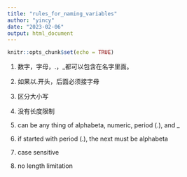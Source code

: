 ```yaml
---
title: "rules_for_naming_variables"
author: "yincy"
date: "2023-02-06"
output: html_document
---
```


```r
knitr::opts_chunk$set(echo = TRUE)
```

1. 数字，字母，.，_都可以包含在名字里面。
2. 如果以.开头，后面必须接字母
3. 区分大小写
4. 没有长度限制

1. can be any thing of alphabeta, numeric, period (.), and _
2. if started with period (.), the next must be alphabeta
3. case sensitive
4. no length limitation